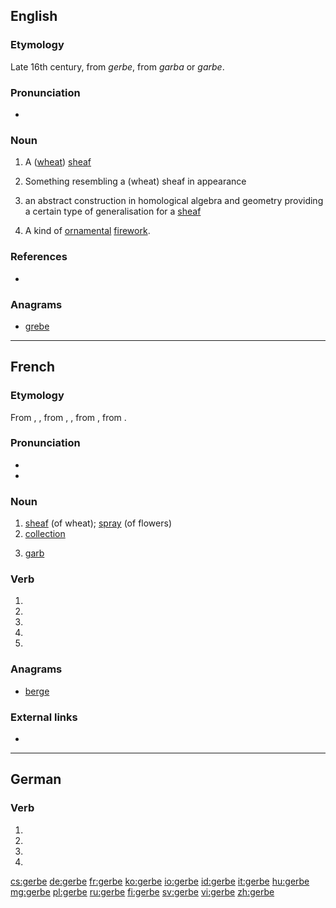 {{also|gerbé}}
==English==

===Etymology===
Late 16th century, from {{etyl|fr|en}} ''gerbe'', from {{etyl|frk|en}} ''garba'' or ''garbe''.

===Pronunciation===
* {{IPA|/dʒɜːb/|lang=en}}

===Noun===
{{en-noun}}
{{wikipedia}}

# {{label|en|now|_|obsolete}} A ([[wheat]]) [[sheaf]]
# Something resembling a (wheat) sheaf in appearance
# {{label|en|mathematics}} an abstract construction in homological algebra and geometry providing a certain type of generalisation for a [[sheaf]]
# {{label|en|pyrotechnics}} A kind of [[ornamental]] [[firework]].
#: {{rfquotek|Farrow}}

===References===
* {{R:OED}}

===Anagrams===
* [[grebe#English|grebe]]

----

==French==

===Etymology===
From {{etyl|frm|fr}} {{m|frm|gerbe}}, {{m|frm|garbe}}, from {{etyl|fro|fr}} {{m|fro|garbe}}, {{m|fro|jarbe}}, from {{etyl|frk|fr}} {{m|frk|*garba}}, from {{etyl|gem-pro|fr}} {{m|gem-pro|*garbō}}.

===Pronunciation===
* {{IPA|/ʒɛʁb/|lang=fr}}
* {{audio|Fr-gerbe.ogg|Audio|lang=fr}}

===Noun===
{{fr-noun|f}}

# [[sheaf]] (of wheat); [[spray]] (of flowers)
# [[collection]]
# {{label|fr|heraldiccharge}} [[garb]]

===Verb===
{{fr-verb-form}}

# {{inflection of|gerber||1|s|pres|indc|lang=fr}}
# {{inflection of|gerber||3|s|pres|indc|lang=fr}}
# {{inflection of|gerber||1|s|pres|subj|lang=fr}}
# {{inflection of|gerber||3|s|pres|subj|lang=fr}}
# {{inflection of|gerber||2|s|impr|lang=fr}}

===Anagrams===
* [[berge#French|berge]]

===External links===
* {{R:TLFi}}

----

==German==

===Verb===
{{head|de|verb form}}

# {{de-verb form of|gerben|1|s|g}}
# {{de-verb form of|gerben|1|s|k1}}
# {{de-verb form of|gerben|3|s|k1}}
# {{de-verb form of|gerben|i|s}}

[[cs:gerbe]]
[[de:gerbe]]
[[fr:gerbe]]
[[ko:gerbe]]
[[io:gerbe]]
[[id:gerbe]]
[[it:gerbe]]
[[hu:gerbe]]
[[mg:gerbe]]
[[pl:gerbe]]
[[ru:gerbe]]
[[fi:gerbe]]
[[sv:gerbe]]
[[vi:gerbe]]
[[zh:gerbe]]